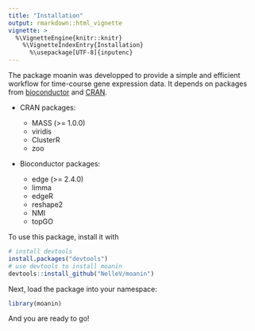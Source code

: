 ```yaml
---
title: "Installation"
output: rmarkdown::html_vignette
vignette: >
  %\VignetteEngine{knitr::knitr}
    %\VignetteIndexEntry{Installation}
      %\usepackage[UTF-8]{inputenc}
---
```


The package moanin was developped to provide a simple and efficient workflow
for time-course gene expression data. It depends on packages from [bioconductor](https://www.bioconductor.org/)
and [CRAN](https://cran.r-project.org/).

- CRAN packages:

    - MASS (>= 1.0.0)
    - viridis
    - ClusterR
    - zoo

- Bioconductor packages:

    - edge (>= 2.4.0)
    - limma
    - edgeR
    - reshape2
    - NMI
    - topGO

To use this package, install it with

```r
# install devtools
install.packages("devtools")
# use devtools to install moanin
devtools::install_github("NelleV/moanin")
```

Next, load the package into your namespace:

```r
library(moanin)
```

And you are ready to go!
